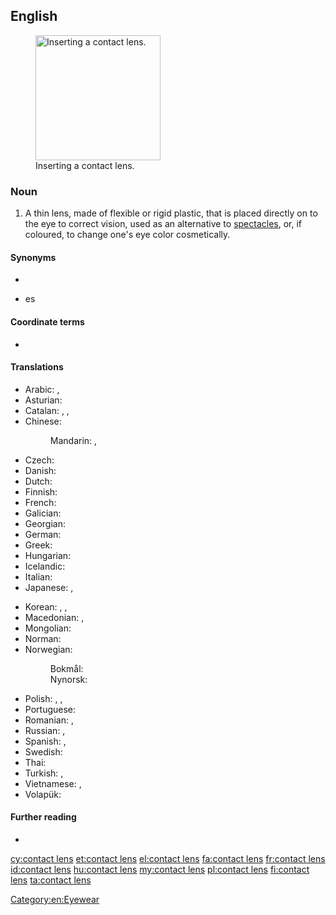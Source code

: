 {{also|contactlens|contact-lens}}
==English==
[[Image:Contact Lens Ayala.jpg|thumb|200px|Inserting a contact lens.]]

===Noun===
{{en-noun|es}}

# A thin lens, made of flexible or rigid plastic, that is placed directly on to the eye to correct vision, used as an alternative to [[spectacles]], or, if coloured, to change one's eye color cosmetically.

====Synonyms====
* {{l|en|contact}}
* {{l|en|lens}}es

====Coordinate terms====
* {{l|en|spectacles}}

====Translations====
{{trans-top|thin lens placed directly on the eye}}
* Arabic: {{t|ar|عدسَة لاقصَة|f}}, {{t|ar|عَدَسَة|f}}
* Asturian: {{t|ast|lentilla|f}}
* Catalan: {{t|ca|lent de contacte|f}}, {{t|ca|lentilla|f}}, {{t|ca|lentícula|f}}
* Chinese:
*: Mandarin: {{t+|cmn|隱形眼鏡}}, {{t+|cmn|隱形眼镜|tr=yǐnxíng yǎnjìng}}
* Czech: {{t|cs|kontaktní čočka|f}}
* Danish: {{t+|da|kontaktlinse|c}}
* Dutch: {{t+|nl|contactlens|f}}
* Finnish: {{t+|fi|piilolinssi}}
* French: {{t+|fr|lentille de contact|f}}
* Galician: {{t|gl|lente de contacto|f}}
* Georgian: {{t|ka|კონტაქტური ლინზა}}
* German: {{t+|de|Kontaktlinse|f}}
* Greek: {{t+|el|φακός επαφής|m}}
* Hungarian: {{t+|hu|kontaktlencse}}
* Icelandic: {{t|is|augnlinsa|f}}
* Italian: {{t|it|lente a contatto|f}}
* Japanese: {{t|ja|コンタクトレンズ|tr=kontakuto renzu}}, {{t+|ja|コンタクト|tr=kontakuto}}
{{trans-mid}}
* Korean: {{t|ko|콘택트 렌즈}}, {{t+|ko|렌즈}}, {{t|ko|콘택트}}
* Macedonian: {{t|mk|ко́нтактна ле́ќа|f}}, {{t|mk|ко́нтактни ле́ќи|p}}
* Mongolian: {{t|mn|контакт линз}}
* Norman: {{t|nrf|cricot d'contact|m}} {{qualifier|Jersey}}
* Norwegian:
*: Bokmål: {{t|nb|kontaktlinse|m|f}}
*: Nynorsk: {{t|nn|kontaktlinse|f}}
* Polish: {{t+|pl|szkło kontaktowe|n}}, {{t+|pl|soczewka kontaktowa|f}}, {{t+|pl|kontakt|m-in}} {{qualifier|colloquial}}
* Portuguese: {{t+|pt|lente de contato|f}}
* Romanian: {{t+|ro|lentilă de contact|f}}, {{t|ro|lentile de contact|f-p}}
* Russian: {{t+|ru|конта́ктная ли́нза|f}}, {{t+|ru|ли́нза|f}}
* Spanish: {{t|es|lentilla|f}}, {{t|es|lente de contacto|m}}
* Swedish: {{t+|sv|kontaktlins|c}}
* Thai: {{t|th|เลนส์สัมผัส}}
* Turkish: {{t+|tr|lens}}, {{t|tr|kontakt lens}}
* Vietnamese: {{t|vi|kính áp tròng}}, {{t|vi|kính sát tròng}}
* Volapük: {{t|vo|kontagalentül}}
{{trans-bottom}}

====Further reading====
* {{pedialite}}

[[Category:en:Eyewear]]

[[cy:contact lens]]
[[et:contact lens]]
[[el:contact lens]]
[[fa:contact lens]]
[[fr:contact lens]]
[[id:contact lens]]
[[hu:contact lens]]
[[my:contact lens]]
[[pl:contact lens]]
[[fi:contact lens]]
[[ta:contact lens]]